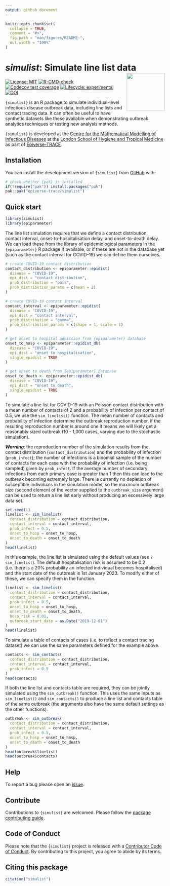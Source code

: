 ```yaml
---
output: github_document
---
```


<!-- README.md is generated from README.Rmd. Please edit that file. -->
<!-- The code to render this README is stored in .github/workflows/render-readme.yaml -->
<!-- Variables marked with double curly braces will be transformed beforehand: -->
<!-- `packagename` is extracted from the DESCRIPTION file -->
<!-- `gh_repo` is extracted via a special environment variable in GitHub Actions -->


```r
knitr::opts_chunk$set(
  collapse = TRUE,
  comment = "#>",
  fig.path = "man/figures/README-",
  out.width = "100%"
)
```

# _simulist_: Simulate line list data <img src="man/figures/logo.svg" align="right" width="120" />

<!-- badges: start -->
[![License: MIT](https://img.shields.io/badge/License-MIT-yellow.svg)](https://opensource.org/license/mit)
[![R-CMD-check](https://github.com/{{ gh_repo }}/actions/workflows/R-CMD-check.yaml/badge.svg)](https://github.com/{{ gh_repo }}/actions/workflows/R-CMD-check.yaml)
[![Codecov test coverage](https://codecov.io/gh/{{ gh_repo }}/branch/main/graph/badge.svg)](https://app.codecov.io/gh/{{ gh_repo }}?branch=main)
[![Lifecycle: experimental](https://img.shields.io/badge/lifecycle-experimental-orange.svg)](https://lifecycle.r-lib.org/articles/stages.html#experimental)
[![DOI](https://zenodo.org/badge/DOI/10.5281/zenodo.10471459.svg)](https://doi.org/10.5281/zenodo.10471459)
<!-- badges: end -->

`{simulist}` is an R package to simulate individual-level infectious disease outbreak data, including line lists and contact tracing data. It can often be useful to have synthetic datasets like these available when demonstrating outbreak analytics techniques or testing new analysis methods.

`{simulist}` is developed at the [Centre for the Mathematical Modelling of Infectious Diseases](https://www.lshtm.ac.uk/research/centres/centre-mathematical-modelling-infectious-diseases) at the [London School of Hygiene and Tropical Medicine](https://www.lshtm.ac.uk/) as part of [Epiverse-TRACE](https://data.org/initiatives/epiverse/).

## Installation

You can install the development version of `{simulist}` from
[GitHub](https://github.com/) with:

``` r
# check whether {pak} is installed
if(!require("pak")) install.packages("pak")
pak::pak("epiverse-trace/simulist")
```

## Quick start

```r
library(simulist)
library(epiparameter)
```

The line list simulation requires that we define a contact distribution, contact interval, onset-to-hospitalisation delay, and onset-to-death delay. We can load these from the library of epidemiological parameters in the `{epiparameter}` R package if available, or if these are not in the database yet (such as the contact interval for COVID-19) we can define them ourselves.

```r
# create COVID-19 contact distribution
contact_distribution <- epiparameter::epidist(
  disease = "COVID-19", 
  epi_dist = "contact distribution", 
  prob_distribution = "pois", 
  prob_distribution_params = c(mean = 2)
)

# create COVID-19 contact interval
contact_interval <- epiparameter::epidist(
  disease = "COVID-19",
  epi_dist = "contact interval",
  prob_distribution = "gamma",
  prob_distribution_params = c(shape = 1, scale = 1)
)

# get onset to hospital admission from {epiparameter} database
onset_to_hosp <- epiparameter::epidist_db(
  disease = "COVID-19",
  epi_dist = "onset to hospitalisation",
  single_epidist = TRUE
)

# get onset to death from {epiparameter} database
onset_to_death <- epiparameter::epidist_db(
  disease = "COVID-19",
  epi_dist = "onset to death",
  single_epidist = TRUE
)
```

To simulate a line list for COVID-19 with an Poisson contact distribution with a mean number of contacts of 2 and a probability of infection per contact of 0.5, we use the `sim_linelist()` function. The mean number of contacts and probability of infection determine the outbreak reproduction number, if the resulting reproduction number is around one it means we will likely get a reasonably sized outbreak (10 - 1,000 cases, varying due to the stochastic simulation). 

***Warning***: the reproduction number of the simulation results from the contact distribution (`contact_distribution`) and the probability of infection (`prob_infect`); the number of infections is a binomial sample of the number of contacts for each case with the probability of infection (i.e. being sampled) given by `prob_infect`. If the average number of secondary infections from each primary case is greater than 1 then this can lead to the outbreak becoming extremely large. There is currently no depletion of susceptible individuals in the simulation model, so the maximum outbreak size (second element of the vector supplied to the `outbreak_size` argument) can be used to return a line list early without producing an excessively large data set.

```r
set.seed(1)
linelist <- sim_linelist(
  contact_distribution = contact_distribution,
  contact_interval = contact_interval,
  prob_infect = 0.5,
  onset_to_hosp = onset_to_hosp,
  onset_to_death = onset_to_death
)
head(linelist)
```

In this example, the line list is simulated using the default values (see `?sim_linelist`). The default hospitalisation risk is assumed to be 0.2 (i.e. there is a 20% probability an infected individual becomes hospitalised) and the start date of the outbreak is 1st January 2023. To modify either of these, we can specify them in the function.

```r
linelist <- sim_linelist(
  contact_distribution = contact_distribution,
  contact_interval = contact_interval,
  prob_infect = 0.5,
  onset_to_hosp = onset_to_hosp,
  onset_to_death = onset_to_death,
  hosp_risk = 0.01,
  outbreak_start_date = as.Date("2019-12-01")
)
head(linelist)
```

To simulate a table of contacts of cases (i.e. to reflect a contact tracing dataset) we can use the same parameters defined for the example above.

```r
contacts <- sim_contacts(
  contact_distribution = contact_distribution,
  contact_interval = contact_interval, 
  prob_infect = 0.5
)
head(contacts)
```

If both the line list and contacts table are required, they can be jointly simulated using the `sim_outbreak()` function. This uses the same inputs as `sim_linelist()` and `sim_contacts()` to produce a line list and contacts table of the same outbreak (the arguments also have the same default settings as the other functions).

```r
outbreak <- sim_outbreak(
  contact_distribution = contact_distribution,
  contact_interval = contact_interval,
  prob_infect = 0.5,
  onset_to_hosp = onset_to_hosp,
  onset_to_death = onset_to_death
)
head(outbreak$linelist)
head(outbreak$contacts)
```

## Help 

To report a bug please open an [issue](https://github.com/epiverse-trace/simulist/issues/new/choose).

## Contribute 

Contributions to `{simulist}` are welcomed. Please follow the [package contributing guide](https://github.com/epiverse-trace/.github/blob/main/CONTRIBUTING.md).

## Code of Conduct

Please note that the `{simulist}` project is released with a 
[Contributor Code of Conduct](https://github.com/epiverse-trace/.github/blob/main/CODE_OF_CONDUCT.md).
By contributing to this project, you agree to abide by its terms.

## Citing this package

```r
citation("simulist")
```
